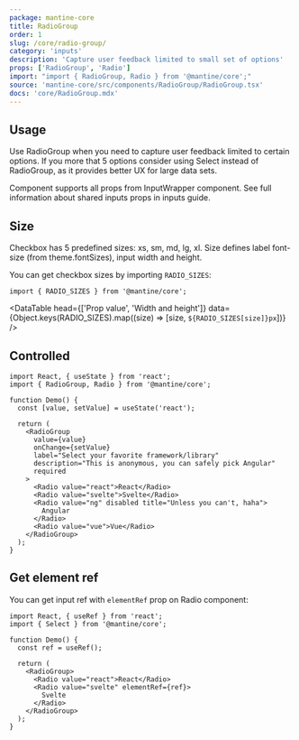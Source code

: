 ```yaml
---
package: mantine-core
title: RadioGroup
order: 1
slug: /core/radio-group/
category: 'inputs'
description: 'Capture user feedback limited to small set of options'
props: ['RadioGroup', 'Radio']
import: "import { RadioGroup, Radio } from '@mantine/core';"
source: 'mantine-core/src/components/RadioGroup/RadioGroup.tsx'
docs: 'core/RadioGroup.mdx'
---
```



## Usage

Use RadioGroup when you need to capture user feedback limited to certain options.
If you more that 5 options consider using <GatsbyLink to="/core/select/">Select</GatsbyLink> instead of RadioGroup,
as it provides better UX for large data sets.

Component supports all props from <GatsbyLink to="/core/input-wrapper/">InputWrapper</GatsbyLink> component.
See full information about shared inputs props in <GatsbyLink to="/guides/inputs/">inputs guide</GatsbyLink>.

<RadioGroupConfigurator />

## Size

Checkbox has 5 predefined sizes: xs, sm, md, lg, xl.
Size defines label font-size (from <GatsbyLink to="/pages/theming/">theme.fontSizes</GatsbyLink>), input width and height.

<RadioSizesDemo />

You can get checkbox sizes by importing `RADIO_SIZES`:

```tsx
import { RADIO_SIZES } from '@mantine/core';
```

<DataTable
  head={['Prop value', 'Width and height']}
  data={Object.keys(RADIO_SIZES).map((size) => [size, `${RADIO_SIZES[size]}px`])}
/>

## Controlled

```tsx
import React, { useState } from 'react';
import { RadioGroup, Radio } from '@mantine/core';

function Demo() {
  const [value, setValue] = useState('react');

  return (
    <RadioGroup
      value={value}
      onChange={setValue}
      label="Select your favorite framework/library"
      description="This is anonymous, you can safely pick Angular"
      required
    >
      <Radio value="react">React</Radio>
      <Radio value="svelte">Svelte</Radio>
      <Radio value="ng" disabled title="Unless you can't, haha">
        Angular
      </Radio>
      <Radio value="vue">Vue</Radio>
    </RadioGroup>
  );
}
```

## Get element ref

You can get input ref with `elementRef` prop on Radio component:

```tsx
import React, { useRef } from 'react';
import { Select } from '@mantine/core';

function Demo() {
  const ref = useRef();

  return (
    <RadioGroup>
      <Radio value="react">React</Radio>
      <Radio value="svelte" elementRef={ref}>
        Svelte
      </Radio>
    </RadioGroup>
  );
}
```
